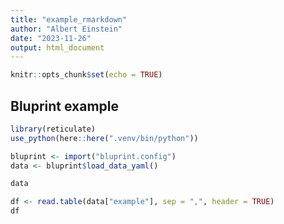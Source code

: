 ```yaml
---
title: "example_rmarkdown"
author: "Albert Einstein"
date: "2023-11-26"
output: html_document
---
```


```r
knitr::opts_chunk$set(echo = TRUE)
```

## Bluprint example

```r
library(reticulate)
use_python(here::here(".venv/bin/python"))

bluprint <- import("bluprint.config")
data <- bluprint$load_data_yaml()

data
```

```r
df <- read.table(data["example"], sep = ",", header = TRUE)
df
```
